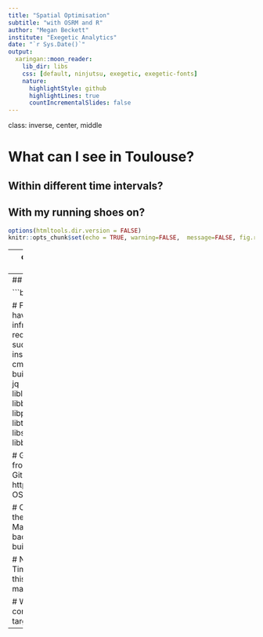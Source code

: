 ```yaml
---
title: "Spatial Optimisation"
subtitle: "with OSRM and R"
author: "Megan Beckett"
institute: "Exegetic Analytics"
date: "`r Sys.Date()`"
output:
  xaringan::moon_reader:
    lib_dir: libs
    css: [default, ninjutsu, exegetic, exegetic-fonts]
    nature:
      highlightStyle: github
      highlightLines: true
      countIncrementalSlides: false
---
```

class: inverse, center, middle

# What can I see in Toulouse?
## Within different time intervals?
## With my running shoes on?
```r
options(htmltools.dir.version = FALSE)
knitr::opts_chunk$set(echo = TRUE, warning=FALSE,  message=FALSE, fig.retina = 3)
```

---
class: inverse, center, middle

---
## Building OSRM

```bash
#!/bin/bash

# First make sure that you have the necessary infrastructure and libraries required to build OSRM
sudo apt update
sudo apt install -y git \
                    cmake \
                    build-essential \
                    jq \
                    liblua5.2-dev \
                    libboost-all-dev \
                    libprotobuf-dev \
                    libtbb-dev \
                    libstxxl-dev \
                    libbz2-dev

# Grab the source directly from the repository on GitHub.
git clone https://github.com/Project-OSRM/osrm-backend.git

# Create a build folder and then run cmake to generate Makefiles.
cd osrm-backend/
mkdir build
cd build/
cmake ..

# Next initiate the build. Time to kick back and wait: this will take some time!
make

# When the build completes, make the install target.
sudo make install
```

---